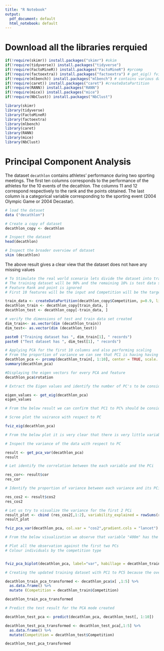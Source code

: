 ```yaml
---
title: "R Notebook"
output:
  pdf_document: default
  html_notebook: default
---
```


# Download all the libraries rerquied

```r
if(!require(skimr)) install.packages("skimr") #skim
if(!require(tidyverse)) install.packages("tidyverse")
if(!require(FactoMineR)) install.packages("FactoMineR") #prcomp
if(!require(factoextra)) install.packages("factoextra") # get_eig() fviz_eig()
if(!require(mlbench)) install.packages("mlbench") # contains various datasets
if(!require(caret)) install.packages("caret") #createDataPartition
if(!require(RANN)) install.packages("RANN")
if(!require(mice)) install.packages("mice")
if(!require(NbClust)) install.packages("NbClust")

library(skimr)
library(tidyverse)
library(FactoMineR)
library(factoextra)
library(mlbench)
library(caret)
library(RANN)
library(mice)
library(NbClust)
```


# Principal Component Analysis

The dataset `decathlon` contains athletes' performance during two sporting meetings. The first ten columns corresponds to the performance of the athletes for the 10 events of the decathlon. The columns 11 and 12 correspond respectively to the rank and the points obtained. The last column is a categorical variable corresponding to the sporting event (2004 Olympic Game or 2004 Decastar).


```r
# load the dataset
data ("decathlon")

# Create a copy of dataset
decathlon_copy <- decathlon

# Inspect the dataset
head(decathlon)

```


```r
# Inspect the broader overview of dataset
skim (decathlon)
```
The above result gives a clear view that the dataset does not have any missing values


```r
# To Stimulate the real world scenario lets divide the dataset into training and test.
# The training dataset will be 90% and the remaining 10% is test data set
# Feature Rank and point is ignored 
# First 10 features will be the input and Competition will be the target feature

train_data <- createDataPartition(decathlon_copy$Competition, p=0.9, list=FALSE)
decathlon_train <- decathlon_copy[train_data, ]
decathlon_test <- decathlon_copy[-train_data, ]

# verify the dimensions of test and train data set created
dim_train<- as.vector(dim (decathlon_train))
dim_test<- as.vector(dim (decathlon_test))

paste0 ("Training dataset has ", dim_train[1], " records")
paste0 ("Test dataset has ", dim_test[1], " records")

```
```r
# Applying PCA for the first 10 columns and also performing scaling
# From the proportion of variance we can see that PC1 is having having the highest variance with respect to data
decathlon_pca <- prcomp(decathlon_train[, 1:10], center = TRUE, scale. = TRUE)
summary(decathlon_pca)

#Displaying the eigen vectors for every PCA and feature
decathlon_pca$rotation

```
```r
# Extract the Eigen values and identify the number of PC's to be considered for 80% of over all variability

eigen_values <- get_eig(decathlon_pca)
eigen_values

# From the below result we can confirm that PC1 to PC% should be considered for 80% variability 
```

```r
# Scree plot the vairance with respect to PC

fviz_eig(decathlon_pca)

# From the below plot it is very clear that there is very little variability after PC5
```



```r
# Inspect the variance of the data with respect to PC

result <- get_pca_var(decathlon_pca)
result

```

```r
# Let identify the correlation between the each variable and the PCi

res_cor<- result$cor
res_cor

```

```r
# Identify the proportion of variance between each variance and its PCi

res_cos2 <- result$cos2
res_cos2
```

```r
# Let us try to visualize the variance for the first 2 PCi
result_plot <- cbind (res_cos2[,1:2], variability_explained = rowSums(res_cos2[,1:2]))
result_plot

fviz_pca_var(decathlon_pca, col.var = "cos2",gradient.cols = "lancet")

# From the below visualization we observe that variable "400m" has the highest variance wrt the PCi

```

```r

# Plot all the observation against the first two PCs
# Colour individuals by the competition type


fviz_pca_biplot(decathlon_pca, label="var", habillage = decathlon_train$Competition, addEllipses = TRUE)

```

```r

# Creating the updated training dataset with PC1 to PC5 because the overall 80% vraibility reflects within PC1 to PC5

decathlon_train_pca_transformed <- decathlon_pca$x[ ,1:5] %>%
  as.data.frame() %>%
  mutate (Competition = decathlon_train$Competition)

decathlon_train_pca_transformed


```


```r

# Predict the test result for the PCA mode created 

decathlon_test_pca <- predict(decathlon_pca, decathlon_test[, 1:10])

decathlon_test_pca_transformed <- decathlon_test_pca[,1:5] %>%
  as.data.frame() %>%
  mutate(Competition = decathlon_test$Competition)

decathlon_test_pca_transformed

```

